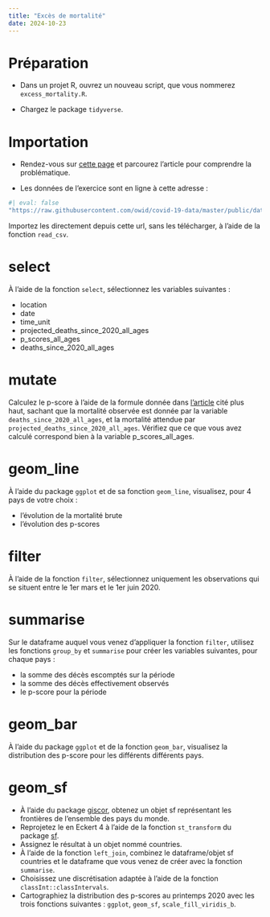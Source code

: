 ```yaml
---
title: "Excès de mortalité"
date: 2024-10-23
---
```


# Préparation

- Dans un projet R, ouvrez un nouveau script, que vous nommerez `excess_mortality.R`.

- Chargez le package `tidyverse`.

# Importation

- Rendez-vous sur [cette page](https://ourworldindata.org/excess-mortality-covid#) et parcourez l'article pour comprendre la problématique.

- Les données de l'exercice sont en ligne à cette adresse :

```r
#| eval: false
"https://raw.githubusercontent.com/owid/covid-19-data/master/public/data/excess_mortality/excess_mortality.csv"
```

Importez les directement depuis cette url, sans les télécharger, à l'aide de la fonction `read_csv`.

# select

À l'aide de la fonction `select`, sélectionnez les variables suivantes :

- location
- date
- time_unit
- projected_deaths_since_2020_all_ages
- p_scores_all_ages
- deaths_since_2020_all_ages

# mutate

Calculez le p-score à l'aide de la formule donnée dans [l'article](https://ourworldindata.org/excess-mortality-covid#) cité plus haut, sachant que la mortalité observée est donnée par la variable `deaths_since_2020_all_ages`, et la mortalité attendue par `projected_deaths_since_2020_all_ages`. Vérifiez que ce que vous avez calculé correspond bien à la variable p_scores_all_ages.

# geom_line

À l'aide du package `ggplot` et de sa fonction `geom_line`, visualisez, pour 4 pays de votre choix : 

- l'évolution de la mortalité brute
- l'évolution des p-scores

# filter

À l'aide de la fonction `filter`, sélectionnez uniquement les observations qui se situent entre le 1er mars et le 1er juin 2020.

# summarise

Sur le dataframe auquel vous venez d'appliquer la fonction `filter`, utilisez les fonctions `group_by` et `summarise` pour créer les variables suivantes, pour chaque pays :

- la somme des décès escomptés sur la période
- la somme des décès effectivement observés
- le p-score pour la période

# geom_bar

À l'aide du package `ggplot` et de la fonction `geom_bar`, visualisez la distribution des p-score pour les différents différents pays.

# geom_sf

- À l'aide du package [giscor](https://ropengov.github.io/giscoR/), obtenez un objet sf représentant les frontières de l'ensemble des pays du monde.
- Reprojetez le en Eckert 4 à l'aide de la fonction `st_transform` du package [sf](https://r-spatial.github.io/sf/).
- Assignez le résultat à un objet nommé countries.
- À l'aide de la fonction `left_join`, combinez le dataframe/objet sf countries et le dataframe que vous venez de créer avec la fonction `summarise`.
- Choisissez une discrétisation adaptée à l'aide de la fonction `classInt::classIntervals`. 
- Cartographiez la distribution des p-scores au printemps 2020 avec les trois fonctions suivantes : `ggplot`, `geom_sf`, `scale_fill_viridis_b`.